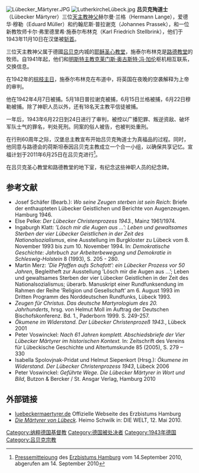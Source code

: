 [[File:Lübecker_Märtyrer.JPG|thumb]]
[[File:LutherkircheLübeck.jpg|thumb]]
'''吕贝克殉道士'''（Lübecker Märtyrer）三位[[天主教|天主教]][[神父|神父]]赫尔曼·兰格（Hermann Lange），爱德华·穆勒（Eduard Müller）和约翰尼斯·普拉谢克（Johannes Prassek），和一位新教牧师卡尔·弗里德里希·施泰尔布林克（Karl Friedrich Stellbrink），他们于1943年11月10日在汉堡被[[斩首|斩首]]。

三位天主教神父属于德國[[吕贝克|吕贝克]]内城的[[耶稣圣心教堂_(吕贝克)|耶稣圣心教堂]]，施泰尔布林克是[[路德教堂_(吕贝克)|路德教堂]]的牧师。自1941年起，他们和[[明斯特|明斯特]][[主教|主教]][[克莱门斯·奥古斯特·冯·加伦|克莱门斯·奥古斯特·冯·加伦]]枢机相互联系，交换信息。 

在1942年的[[棕枝主日|棕枝主日]]，施泰尔布林克在布道中，将英国在夜晚的空袭解释为上帝的审判。 

他在1942年4月7日被捕。5月18日普拉谢克被捕，6月15日兰格被捕，6月22日穆勒被捕。除了神职人员以外，还有18名天主教平信徒被捕。

一年后，1943年6月22日到24日进行了审判，被控以广播犯罪、叛逆资敌、破坏军队士气的罪名，判处死刑。同案的俗人被告，也被判处重刑。

在行刑60周年之际，汉堡总主教宣布开始吕贝克殉道士为真福品的过程。同时，他同意与路德会的荷斯坦泰因吕贝克主教成立一个合一小组，以确保共享记忆。宣福计划于2011年6月25日在吕贝克进行<ref>[http://www.erzbistum-hamburg.de/index.php?we_objectID=3274 Pressemitteioung] {{Wayback|url=http://www.erzbistum-hamburg.de/index.php?we_objectID=3274 |date=20160313202515 }} des [[Erzbistum_Hamburg|Erzbistums Hamburg]] vom 14.September 2010, abgerufen am 14. September 2010</ref>。 

在吕贝克圣心教堂和路德教堂的地下室，有纪念这些神职人员的纪念碑。

== 参考文献 ==
* Josef Schäfer (Bearb.): ''Wo seine Zeugen sterben ist sein Reich'': Briefe der enthaupteten Lübecker Geistlichen und Berichte von Augenzeugen. Hamburg 1946. 
* Else Pelke: ''Der Lübecker Christenprozess 1943.'', Mainz 1961/1974. 
* Ingaburgh Klatt: ''’Lösch mir die Augen aus ...’: Leben und gewaltsames Sterben der vier Lübecker Geistlichen in der Zeit des Nationalsozialismus'', eine Ausstellung im Burgkloster zu Lübeck vom 8. November 1993 bis zum 10. November 1994. In: ''Demokratische Geschichte: Jahrbuch zur Arbeiterbewegung und Demokratie in Schleswig-Holstein'' 8 (1993), S. 205 - 280.
* Martin Merz: ''’Die Pfaffen aufs Schafott’: ein Lübecker Prozess vor 50 Jahren'', Begleitheft zur Ausstellung ’Lösch mir die Augen aus ...’; Leben und gewaltsames Sterben der vier Lübecker Geistlichen in der Zeit des Nationalsozialismus; überarb. Manuskript einer Rundfunksendung im Rahmen der Reihe ’Religion und Gesellschaft’ am 6. August 1993 im Dritten Programm des Norddeutschen Rundfunks, Lübeck 1993. 
* ''Zeugen für Christus. Das deutsche Martyrologium des 20. Jahrhunderts'', hrsg. von Helmut Moll im Auftrag der Deutschen Bischofskonferenz. Bd. 1., Paderborn 1999. S. 249-257. 
* ''Ökumene im Widerstand. Der Lübecker Christenprozeß 1943.'', Lübeck 2001
* Peter Voswinckel: ''Nach 61 Jahren komplett. Abschiedsbriefe der Vier Lübecker Märtyrer im historischen Kontext.'' In: Zeitschrift des Vereins für Lübeckische Geschichte und Altertumskunde 85 (2005), S. 279 – 330
* Isabella Spolovjnak-Pridat und Helmut Siepenkort (Hrsg.): ''Ökumene im Widerstand. Der Lübecker Christenprozess 1943'', Lübeck 2006
* Peter Voswinckel: ''Geführte Wege. Die Lübecker Märtyrer in Wort und Bild'', Butzon & Bercker / St. Ansgar Verlag, Hamburg 2010
<references />
== 外部链接 ==
* [http://www.luebeckermaertyrer.de luebeckermaertyrer.de] Offizielle Webseite des Erzbistums Hamburg
* [http://www.welt.de/die-welt/vermischtes/article7592226/Die-Maertyrer-von-Luebeck.html ''Die Märtyrer von Lübeck'']{{Wayback|url=http://www.welt.de/die-welt/vermischtes/article7592226/Die-Maertyrer-von-Luebeck.html |date=20100611073052 }}. Heimo Schwilk in: DIE WELT, 12. Mai 2010.

{{天主教聖人}}
{{DEFAULTSORT:Lubecker Martyrer}}
[[Category:纳粹德国基督教|Category:纳粹德国基督教]]
[[Category:德国被处决者|Category:德国被处决者]]
[[Category:1943年德国|Category:1943年德国]]
[[Category:吕贝克宗教|Category:吕贝克宗教]]